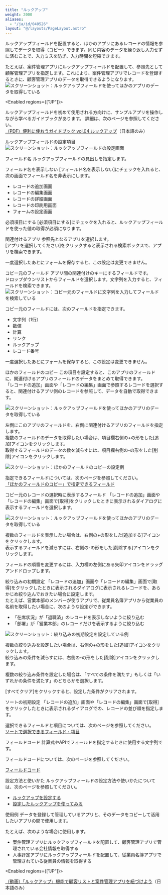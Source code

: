 ```yaml
---
title: "ルックアップ"
weight: 2000
aliases:
  - "/ja/id/040526"
layout: "@/layouts/PageLayout.astro"
---
```




ルックアップフィールドを配置すると、ほかのアプリにあるレコードの情報を参照してデータを取得（コピー）できます。同じ内容のデータを繰り返し入力せずに済むことで、入力ミスを防ぎ、入力時間を短縮できます。

たとえば、案件管理アプリにルックアップフィールドを配置して、参照先として顧客管理アプリを指定します。これにより、案件管理アプリでレコードを登録するときに、顧客管理アプリのデータを取得できるようになります。
<Img src="/k/kintone/img-ja/field_lookup_01.png" alt="スクリーンショット：ルックアップフィールドを使ってほかのアプリのデータを取得している" />  

<Enabled regions={["JP"]}>

<Hint>

ルックアップフィールドを初めて使用される方向けに、サンプルアプリを操作しながら学べるガイドブックがあります。
詳細は、次のページを参照してください。  
[（PDF）便利に使おうガイドブック vol.04 ルックアップ](https://kintone.cybozu.co.jp/material/pdf/kintone_guidebook_vol04.pdf)（日本語のみ）


</Hint>


</Enabled>

<Heading id="form_parts_field_lookup_40">ルックアップフィールドの設定項目</Heading>
<Img src="/k/kintone/img-ja/field_lookup_07.png" alt="スクリーンショット：ルックアップフィールドの設定画面" />

<Heading level={3} id="form_parts_field_lookup_4010">フィールド名</Heading>
ルックアップフィールドの見出しを指定します。

<Heading level={3} id="form_parts_field_lookup_4020">フィールド名を表示しない</Heading>
[フィールド名を表示しない]にチェックを入れると、次の画面でフィールド名を非表示にします。

* レコードの追加画面
* レコードの編集画面
* レコードの詳細画面
* レコードの印刷用画面
* フォームの設定画面

<Heading level={3} id="form_parts_field_lookup_4030">必須項目にする</Heading>
[必須項目にする]にチェックを入れると、ルックアップフィールドを使った値の取得が必須になります。

<Heading level={3} id="form_parts_field_lookup_4040">関連付けるアプリ</Heading>
参照先となるアプリを選択します。  
[アプリを選択してください]をクリックすると表示される検索ボックスで、アプリを検索できます。

一度選択したあとにフォームを保存すると、この設定は変更できません。

<Heading level={3} id="form_parts_field_lookup_4050">コピー元のフィールド</Heading>
アプリ間の関連付けのキーにするフィールドです。  
ドロップダウンリストからフィールドを選択します。文字列を入力すると、フィールドを検索できます。  
<Img src="/k/kintone/img-ja/field_lookup_04.png" alt="スクリーンショット：コピー元のフィールドに文字列を入力してフィールドを検索している" />

コピー元のフィールドには、次のフィールドを指定できます。

* 文字列（1行）
* 数値
* 計算
* リンク
* ルックアップ
* レコード番号

一度選択したあとにフォームを保存すると、この設定は変更できません。

<Heading level={3} id="form_parts_field_lookup_4060">ほかのフィールドのコピー</Heading>
この項目を設定すると、このアプリのフィールドに、関連付けるアプリのフィールドのデータをまとめて取得できます。  
「レコードの追加」画面や「レコードの編集」画面で参照するレコードを選択すると、関連付けるアプリ側のレコードを参照して、データを自動で取得できます。

<Img src="/k/kintone/img-ja/field_lookup_09.png" alt="スクリーンショット：ルックアップフィールドを使ってほかのアプリのデータを取得している" />

左側にこのアプリのフィールドを、右側に関連付けるアプリのフィールドを指定します。  
複数のフィールドのデータを取得したい場合は、項目欄右側の+の形をした[追加]アイコンをクリックします。  
取得するフィールドのデータの数を減らすには、項目欄右側の-の形をした[削除]アイコンをクリックします。

<Img src="/k/kintone/img-ja/field_lookup_08.png" alt="スクリーンショット：ほかのフィールドのコピーの設定例" />

指定できるフィールドについては、次のページを参照してください。  
[「ほかのフィールドのコピー」で指定できるフィールド](/k/ja/id/040546.html)

<Heading level={3} id="form_parts_group_selection_4070">コピー元のレコードの選択時に表示するフィールド</Heading>
「レコードの追加」画面や「レコードの編集」画面で[取得]をクリックしたときに表示されるダイアログに表示するフィールドを選択します。

<Img src="/k/kintone/img-ja/field_lookup_10.png" alt="スクリーンショット：ルックアップフィールドを使ってほかのアプリのデータを取得している" />

複数のフィールドを表示したい場合は、右側の+の形をした[追加する]アイコンをクリックします。  
表示するフィールドを減らすには、右側の-の形をした[削除する]アイコンをクリックします。

フィールドの順番を変更するには、入力欄の左側にある矢印アイコンをドラッグアンドドロップします。

<Heading level={3} id="form_parts_group_selection_4080">絞り込みの初期設定</Heading>
「レコードの追加」画面や「レコードの編集」画面で[取得]をクリックしたときに表示されるダイアログに表示されるレコードを、あらかじめ絞り込んでおきたい場合に設定します。  
たとえば、営業本部のメンバーが使うアプリで、従業員名簿アプリから従業員の名前を取得したい場合に、次のような設定ができます。

* 「在席状況」が「退職済」のレコードを表示しないように絞り込む
* 「部署」が「営業本部」のレコードだけを表示するように絞り込む

<Img src="/k/kintone/img-ja/field_lookup_11.png" alt="スクリーンショット：絞り込みの初期設定を設定している例" />

複数の絞り込みを設定したい場合は、右側の+の形をした[追加]アイコンをクリックします。  
絞り込みの条件を減らすには、右側の-の形をした[削除]アイコンをクリックします。

複数の絞り込み条件を設定した場合は、「すべての条件を満たす」もしくは「いずれかの条件を満たす」のどちらかを選択します。

[すべてクリア]をクリックすると、設定した条件がクリアされます。

<Heading level={3} id="form_parts_group_selection_4090">ソートの初期設定</Heading>
「レコードの追加」画面や「レコードの編集」画面で[取得]をクリックしたときに表示されるダイアログでの、レコードの並び順を指定します。

選択できるフィールドと項目については、次のページを参照してください。  
[ソートで選択できるフィールド・項目](/k/ja/id/040225.html)

<Heading level={3} id="form_parts_group_selection_4095">フィールドコード</Heading>
計算式やAPIでフィールドを指定するときに使用する文字列です。

<Note>


フィールドコードについては、次のページを参照してください。  

[フィールドコード](/k/ja/id/040504.html)


</Note>

<Heading id="form_parts_field_lookup_20">設定方法と使いかた</Heading>
ルックアップフィールドの設定方法や使いかたについては、次のページを参照してください。

* [ルックアップを設定する](/k/ja/id/040547.html)
* [設定したルックアップを使ってみる](/k/ja/id/040548.html)

<Heading id="form_parts_field_lookup_30">使用例</Heading>
データを登録して管理しているアプリと、そのデータをコピーして活用したいアプリの間で使用します。

たとえば、次のような場合に使用します。

* 案件管理アプリにルックアップフィールドを配置して、顧客管理アプリで管理されている会社情報を取得する
* 人事評定アプリにルックアップフィールドを配置して、従業員名簿アプリで管理されている従業員の情報を取得する

<Enabled regions={["JP"]}>
<Reference>

[（動画）「ルックアップ」機能で顧客リストと案件管理アプリを紐づけよう](https://www.youtube.com/watch?v=yt7DUYehO9Y&list=PL7Mp3Q45NKA8887BVn0Jke6asY3hao_FE&index=17&t=0s)（日本語のみ）

</Reference>

</Enabled>
